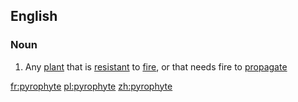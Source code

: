==English==

===Noun===
{{wikipedia}}
{{en-noun}}

# Any [[plant]] that is [[resistant]] to [[fire]], or that needs fire to [[propagate]]

[[fr:pyrophyte]]
[[pl:pyrophyte]]
[[zh:pyrophyte]]